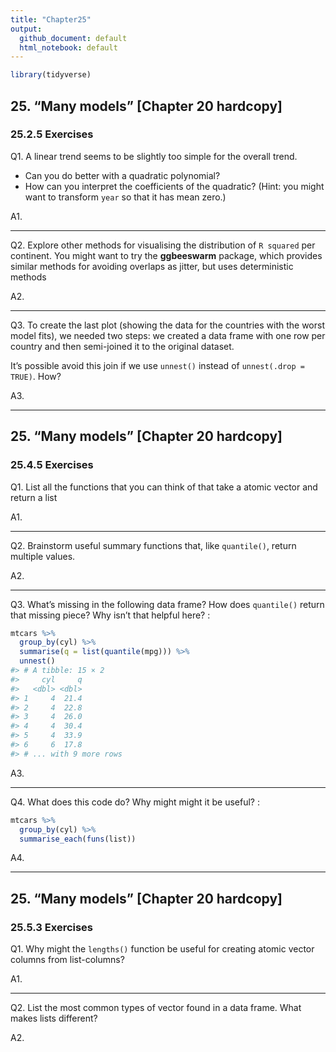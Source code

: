 ```yaml
---
title: "Chapter25"
output:
  github_document: default
  html_notebook: default
---
```


```r
library(tidyverse)
```


## 25. "Many models" [Chapter 20 hardcopy]
### 25.2.5 Exercises

Q1.
A linear trend seems to be slightly too simple for the overall trend.

* Can you do better with a quadratic polynomial?
* How can you interpret the coefficients of the quadratic? (Hint: you might want to transform `year` so that it has mean zero.)

A1.

-----------

Q2.
Explore other methods for visualising the distribution of `R squared`  per continent.
You might want to try the **ggbeeswarm** package, which provides similar methods for avoiding overlaps as jitter, but uses deterministic methods

A2.

-----------

Q3.
To create the last plot (showing the data for the countries with the worst model fits), we needed two steps: we created a data frame with one row per country and then semi-joined it to the original dataset.

It’s possible avoid this join if we use `unnest()` instead of `unnest(.drop = TRUE)`. How?

A3.


-----------

## 25. "Many models" [Chapter 20 hardcopy]
### 25.4.5 Exercises

Q1. List all the functions that you can think of that take a atomic vector and return a list

A1.

-----------

Q2. Brainstorm useful summary functions that, like `quantile()`, return multiple values.

A2.

-----------

Q3.
What’s missing in the following data frame? How does `quantile()` return that missing piece? Why isn’t that helpful here? :
```r
mtcars %>% 
  group_by(cyl) %>% 
  summarise(q = list(quantile(mpg))) %>% 
  unnest()
#> # A tibble: 15 × 2
#>     cyl     q
#>   <dbl> <dbl>
#> 1     4  21.4
#> 2     4  22.8
#> 3     4  26.0
#> 4     4  30.4
#> 5     4  33.9
#> 6     6  17.8
#> # ... with 9 more rows
```


A3.

-----------

Q4.
What does this code do? Why might might it be useful? :
```r
mtcars %>% 
  group_by(cyl) %>% 
  summarise_each(funs(list))
```


A4.


-----------

## 25. "Many models" [Chapter 20 hardcopy]
### 25.5.3 Exercises

Q1. Why might the `lengths()` function be useful for creating atomic vector columns from list-columns?

A1.

-----------

Q2. List the most common types of vector found in a data frame. What makes lists different?

A2.



